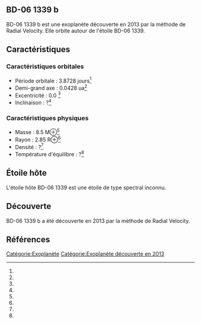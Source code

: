 == BD-06 1339 b ==

{{Infobox Exoplanète
| nom = BD-06 1339 b
| image = 
| légende = 
| étoile = BD-06 1339
| constellation = 
| ascension_droite = 
| déclinaison = 
| distance = ?
| type_spectral = ?
| masse = 8.5 M⊕<ref></ref>
| rayon = 2.85 R⊕<ref></ref>
| densité = ?<ref></ref>
| gravité = ?<ref></ref>
| température = ?<ref></ref>
| période = 3.8728 j<ref></ref>
| demi_grand_axe = 0.0428 ua<ref></ref>
| excentricité = 0.0 <ref></ref>
| inclinaison = ?<ref></ref>
| méthode_découverte = Radial Velocity
| date_découverte = 2013
| statut = Confirmée
}}

BD-06 1339 b est une exoplanète découverte en 2013 par la méthode de Radial Velocity. Elle orbite autour de l'étoile BD-06 1339.

== Caractéristiques ==

=== Caractéristiques orbitales ===
* Période orbitale : 3.8728 jours<ref></ref>
* Demi-grand axe : 0.0428 ua<ref></ref>
* Excentricité : 0.0 <ref></ref>
* Inclinaison : ?<ref></ref>

=== Caractéristiques physiques ===
* Masse : 8.5 M⊕<ref></ref>
* Rayon : 2.85 R⊕<ref></ref>
* Densité : ?<ref></ref>
* Température d'équilibre : ?<ref></ref>

== Étoile hôte ==

{{Infobox Étoile
| nom = BD-06 1339
| image = 
| légende = 
| constellation = 
| ascension_droite = 
| déclinaison = 
| distance = ?
| type_spectral = ?
| magnitude_absolue = 
| magnitude_apparente = 
| masse = ?<ref></ref>
| rayon = ?<ref></ref>
| température = ?<ref></ref>
| métallicité = ?<ref></ref>
| âge = ?<ref></ref>
}}

L'étoile hôte BD-06 1339 est une étoile de type spectral inconnu.

== Découverte ==

BD-06 1339 b a été découverte en 2013 par la méthode de Radial Velocity.

== Références ==
<references />

[[Catégorie:Exoplanète]]
[[Catégorie:Exoplanète découverte en 2013]]

